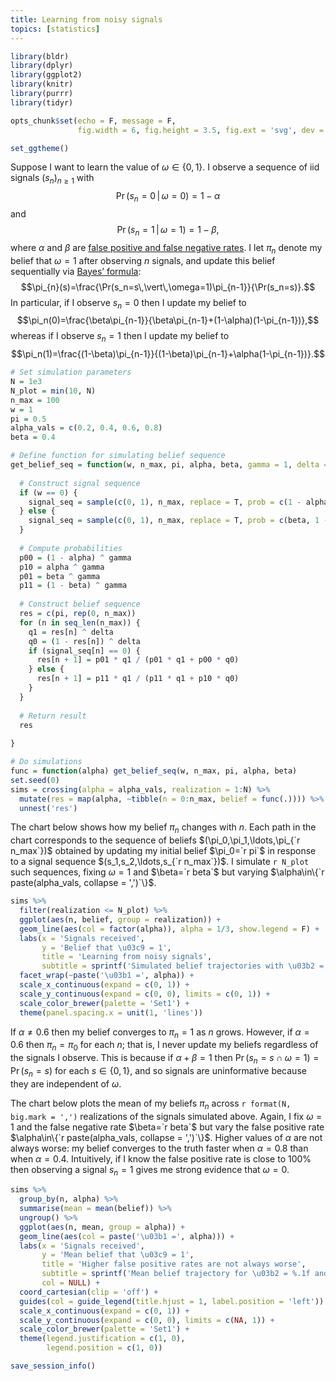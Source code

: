 ```yaml
---
title: Learning from noisy signals
topics: [statistics]
---
```


```r
library(bldr)
library(dplyr)
library(ggplot2)
library(knitr)
library(purrr)
library(tidyr)

opts_chunk$set(echo = F, message = F,
               fig.width = 6, fig.height = 3.5, fig.ext = 'svg', dev = 'svg')

set_ggtheme()
```

Suppose I want to learn the value of $\omega\in\{0,1\}$.
I observe a sequence of iid signals $(s_n)_{n\ge1}$ with
$$\Pr(s_n=0\,\vert\,\omega=0)=1-\alpha$$
and
$$\Pr(s_n=1\,\vert\,\omega=1)=1-\beta,$$
where $\alpha$ and $\beta$ are [false positive and false negative rates](https://en.wikipedia.org/wiki/Type_I_and_type_II_errors).
I let $\pi_n$ denote my belief that $\omega=1$ after observing $n$ signals, and update this belief sequentially via [Bayes' formula](https://en.wikipedia.org/wiki/Bayes%27_theorem):
$$\pi_{n}(s)=\frac{\Pr(s_n=s\,\vert\,\omega=1)\pi_{n-1}}{\Pr(s_n=s)}.$$
In particular, if I observe $s_n=0$ then I update my belief to
$$\pi_n(0)=\frac{\beta\pi_{n-1}}{\beta\pi_{n-1}+(1-\alpha)(1-\pi_{n-1})},$$
whereas if I observe $s_n=1$ then I update my belief to
$$\pi_n(1)=\frac{(1-\beta)\pi_{n-1}}{(1-\beta)\pi_{n-1}+\alpha(1-\pi_{n-1})}.$$

```r
# Set simulation parameters
N = 1e3
N_plot = min(10, N)
n_max = 100
w = 1
pi = 0.5
alpha_vals = c(0.2, 0.4, 0.6, 0.8)
beta = 0.4

# Define function for simulating belief sequence
get_belief_seq = function(w, n_max, pi, alpha, beta, gamma = 1, delta = 1) {
  
  # Construct signal sequence
  if (w == 0) {
    signal_seq = sample(c(0, 1), n_max, replace = T, prob = c(1 - alpha, alpha))
  } else {
    signal_seq = sample(c(0, 1), n_max, replace = T, prob = c(beta, 1 - beta))
  }
  
  # Compute probabilities
  p00 = (1 - alpha) ^ gamma
  p10 = alpha ^ gamma
  p01 = beta ^ gamma
  p11 = (1 - beta) ^ gamma
  
  # Construct belief sequence
  res = c(pi, rep(0, n_max))
  for (n in seq_len(n_max)) {
    q1 = res[n] ^ delta
    q0 = (1 - res[n]) ^ delta
    if (signal_seq[n] == 0) {
      res[n + 1] = p01 * q1 / (p01 * q1 + p00 * q0)
    } else {
      res[n + 1] = p11 * q1 / (p11 * q1 + p10 * q0)
    }
  }
  
  # Return result
  res
  
}

# Do simulations
func = function(alpha) get_belief_seq(w, n_max, pi, alpha, beta)
set.seed(0)
sims = crossing(alpha = alpha_vals, realization = 1:N) %>%
  mutate(res = map(alpha, ~tibble(n = 0:n_max, belief = func(.)))) %>%
  unnest('res')
```

The chart below shows how my belief $\pi_n$ changes with $n$.
Each path in the chart corresponds to the sequence of beliefs $(\pi_0,\pi_1,\ldots,\pi_{`r n_max`})$ obtained by updating my initial belief $\pi_0=`r pi`$ in response to a signal sequence $(s_1,s_2,\ldots,s_{`r n_max`})$.
I simulate `r N_plot` such sequences, fixing $\omega=1$ and $\beta=`r beta`$ but varying $\alpha\in\{`r paste(alpha_vals, collapse = ',')`\}$.

```r
sims %>%
  filter(realization <= N_plot) %>%
  ggplot(aes(n, belief, group = realization)) +
  geom_line(aes(col = factor(alpha)), alpha = 1/3, show.legend = F) +
  labs(x = 'Signals received',
       y = 'Belief that \u03c9 = 1',
       title = 'Learning from noisy signals',
       subtitle = sprintf('Simulated belief trajectories with \u03b2 = %.1f', beta)) +
  facet_wrap(~paste('\u03b1 =', alpha)) +
  scale_x_continuous(expand = c(0, 1)) +
  scale_y_continuous(expand = c(0, 0), limits = c(0, 1)) +
  scale_color_brewer(palette = 'Set1') +
  theme(panel.spacing.x = unit(1, 'lines'))
```

If $\alpha\not=0.6$ then my belief converges to $\pi_n=1$ as $n$ grows.
However, if $\alpha=0.6$ then $\pi_n=\pi_0$ for each $n$; that is, I never update my beliefs regardless of the signals I observe.
This is because if $\alpha+\beta=1$ then $\Pr(s_n=s\cap\omega=1)=\Pr(s_n=s)$ for each $s\in\{0,1\}$, and so signals are uninformative because they are independent of $\omega$.

The chart below plots the mean of my beliefs $\pi_n$ across `r format(N, big.mark = ',')` realizations of the signals simulated above.
Again, I fix $\omega=1$ and the false negative rate $\beta=`r beta`$ but vary the false positive rate $\alpha\in\{`r paste(alpha_vals, collapse = ',')`\}$.
Higher values of $\alpha$ are not always worse: my belief converges to the truth faster when $\alpha=0.8$ than when $\alpha=0.4$.
Intuitively, if I know the false positive rate is close to 100% then observing a signal $s_n=1$ gives me strong evidence that $\omega=0$.

```r
sims %>%
  group_by(n, alpha) %>%
  summarise(mean = mean(belief)) %>%
  ungroup() %>%
  ggplot(aes(n, mean, group = alpha)) +
  geom_line(aes(col = paste('\u03b1 =', alpha))) +
  labs(x = 'Signals received',
       y = 'Mean belief that \u03c9 = 1',
       title = 'Higher false positive rates are not always worse',
       subtitle = sprintf('Mean belief trajectory for \u03b2 = %.1f and varying \u03b1', beta),
       col = NULL) +
  coord_cartesian(clip = 'off') +
  guides(col = guide_legend(title.hjust = 1, label.position = 'left')) +
  scale_x_continuous(expand = c(0, 1)) +
  scale_y_continuous(expand = c(0, 0), limits = c(NA, 1)) +
  scale_color_brewer(palette = 'Set1') +
  theme(legend.justification = c(1, 0),
        legend.position = c(1, 0))
```

```r
save_session_info()
```
